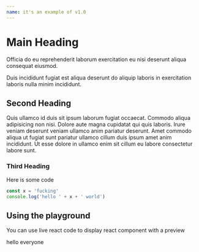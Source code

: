```yaml
---
name: it's an example of v1.0
---
```



# Main Heading

Officia do eu reprehenderit laborum exercitation eu nisi deserunt aliqua consequat eiusmod.

Duis incididunt fugiat est aliqua deserunt do aliquip laboris in exercitation laboris nulla minim incididunt.

## Second Heading

Quis ullamco id duis sit ipsum laborum fugiat occaecat. Commodo aliqua adipisicing non nisi. Dolore aute magna cupidatat qui quis laboris. Irure veniam deserunt veniam ullamco anim pariatur deserunt. Amet commodo aliqua ut fugiat sunt pariatur ullamco cillum duis ipsum amet anim incididunt. Ut esse dolore in ullamco enim sit cillum eu labore consectetur labore sunt.

### Third Heading

Here is some code

```js
const x = 'fucking'
console.log('hello ' + x + ' world')
```

## Using the playground

You can use live react code to display react component with a preview

<Playground>
    <div style={{ width: 100, height: 100, background: 'lightblue' }}>
        hello everyone
    </div>
</Playground>
